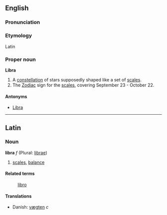 ==English==
===Pronunciation===

===Etymology===
Latin

===Proper noun===
'''Libra'''

# A [[constellation]] of stars supposedly shaped like a set of [[scales]].
# The [[Zodiac]] sign for the [[scales]], covering September 23 - October 22.

====Antonyms====
*[[Libra]]

----

==Latin==
===Noun===
'''libra''' ''f'' (Plural: [[librae]])

#[[scales]], [[balance]]

====Related terms====
: [[libro]]

====Translations====
*Danish: [[vægten]] ''c''